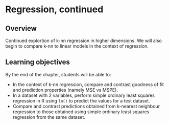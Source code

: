 # Regression, continued {#regression2}

## Overview 
Continued explortion of k-nn regression in higher dimensions. We will also begin to compare k-nn to linear models in the context of regression.

## Learning objectives 
By the end of the chapter, students will be able to:

* In the context of k-nn regression, compare and contrast goodness of fit and prediction properties (namely MSE vs MSPE).
* In a dataset with 2 variables, perform simple ordinary least squares regression in R using `lm()` to predict the values for a test dataset.
* Compare and contrast predictions obtained from k-nearest neighbour regression to those obtained using simple ordinary least squares regression from the same dataset.